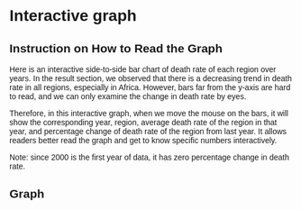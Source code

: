 # Interactive graph

## Instruction on How to Read the Graph

Here is an interactive side-to-side bar chart of death rate of each region over years. In the result section, we observed that there is a decreasing trend in death rate in all regions, especially in Africa. However, bars far from the y-axis are hard to read, and we can only examine the change in death rate by eyes.

Therefore, in this interactive graph, when we move the mouse on the bars, it will show the corresponding year, region, average death rate of the region in that year, and percentage change of death rate of the region from last year. It allows readers better read the graph and get to know specific numbers interactively.

Note: since 2000 is the first year of data, it has zero percentage change in death rate.

## Graph

```{=html}
<style>
  * {
    font-family: sans-serif;
  }
</style>
```
::: {#plot}
:::

```{=html}
<script src="https://cdn.jsdelivr.net/npm/d3@7"></script>
```
```{=html}
<script src="scripts/myscript.js"></script>
```
